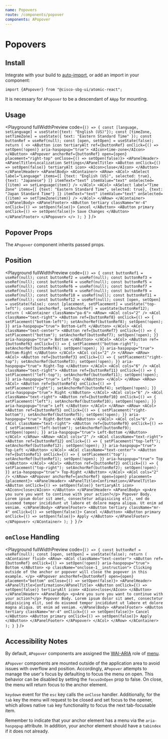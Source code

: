 ```yaml
---
name: Popovers
route: /components/popover
components: APopover
---
```


# Popovers

## Install

Integrate with your build to [auto-import](/#integrating), or add an import in your component:

```
import {APopover} from "@cisco-sbg-ui/atomic-react";
```

It is necessary for `APopover` to be a descendant of `AApp` for mounting.

## Usage

<Playground
  fullWidthPreview
  code={`() => {
  const [language, setLanguage] = useState({text: "English (US)"});
  const [timeZone, setTimeZone] = useState({
    text: "Eastern Standard Time"
  });
  const buttonRef = useRef(null);
  const [open, setOpen] = useState(false);
  return (
    <>
      <AButton
        icon
        tertiaryAlt
        ref={buttonRef}
        onClick={() => setOpen(!open)}
        aria-haspopup="true">
        <AIcon>time-zone</AIcon>
      </AButton>
      <APopover
        anchorRef={buttonRef}
        open={open}
        placement="right-top"
        onClose={() => setOpen(false)}>
        <APanelHeader>
          <APanelTitle>Localization Settings</APanelTitle>
          <AButton onClick={() => setOpen(false)} tertiaryAlt icon>
            <AIcon>close</AIcon>
          </AButton>
        </APanelHeader>
        <APanelBody>
          <AContainer>
            <ARow>
              <ACol>
                <ASelect
                  label="Language"
                  items={[
                    {text: "English (US)", selected: true},
                    {text: "Japanese"}
                  ]}
                  itemText="text"
                  itemValue="text"
                  onSelected={(item) => setLanguage(item)}
                />
              </ACol>
              <ACol>
                <ASelect
                  label="Time Zone"
                  items={[
                    {text: "Eastern Standard Time", selected: true},
                    {text: "Japan Standard Time"}
                  ]}
                  itemText="text"
                  itemValue="text"
                  onSelected={(item) => setTimeZone(item)}
                />
              </ACol>
            </ARow>
          </AContainer>
        </APanelBody>
        <APanelFooter>
          <AButton tertiary className="mr-4" onClick={() => setOpen(false)}>
            Cancel
          </AButton>
          <AButton primary onClick={() => setOpen(false)}>
            Save Changes
          </AButton>
        </APanelFooter>
      </APopover>
    </>
  );
}
`}
/>

## Popover Props

The `APopover` component inherits passed props.

<Props of="APopover" />

## Position

<Playground
  fullWidthPreview
  code={`() => {
  const buttonRef1 = useRef(null);
  const buttonRef2 = useRef(null);
  const buttonRef3 = useRef(null);
  const buttonRef4 = useRef(null);
  const buttonRef5 = useRef(null);
  const buttonRef6 = useRef(null);
  const buttonRef7 = useRef(null);
  const buttonRef8 = useRef(null);
  const buttonRef9 = useRef(null);
  const buttonRef10 = useRef(null);
  const buttonRef11 = useRef(null);
  const buttonRef12 = useRef(null);
  const [open, setOpen] = useState(false);
  const [placement, setPlacement] = useState("top-left");
  const [anchorRef, setAnchorRef] = useState(buttonRef12);
  return (
    <AContainer className="pa-6">
      <ARow>
        <ACol cols="2" />
        <ACol className="text-right">
          <AButton
            ref={buttonRef8}
            onClick={() => {
              setPlacement("bottom-left");
              setAnchorRef(buttonRef8);
              setOpen(!open);
            }}
            aria-haspopup="true">
            Bottom-Left
          </AButton>
        </ACol>
        <ACol className="text-center">
          <AButton
            ref={buttonRef7}
            onClick={() => {
              setPlacement("bottom");
              setAnchorRef(buttonRef7);
              setOpen(!open);
            }}
            aria-haspopup="true">
            Bottom
          </AButton>
        </ACol>
        <ACol>
          <AButton
            ref={buttonRef6}
            onClick={() => {
              setPlacement("bottom-right");
              setAnchorRef(buttonRef6);
              setOpen(!open);
            }}
            aria-haspopup="true">
            Bottom-Right
          </AButton>
        </ACol>
        <ACol cols="2" />
      </ARow>
      <ARow>
        <ACol>
          <AButton
            ref={buttonRef3}
            onClick={() => {
              setPlacement("right-top");
              setAnchorRef(buttonRef3);
              setOpen(!open);
            }}
            aria-haspopup="true">
            Right-Top
          </AButton>
        </ACol>
        <ACol cols="6" />
        <ACol className="text-right">
          <AButton
            ref={buttonRef11}
            onClick={() => {
              setPlacement("left-top");
              setAnchorRef(buttonRef11);
              setOpen(!open);
            }}
            aria-haspopup="true">
            Left-Top
          </AButton>
        </ACol>
      </ARow>
      <ARow>
        <ACol>
          <AButton
            ref={buttonRef4}
            onClick={() => {
              setPlacement("right");
              setAnchorRef(buttonRef4);
              setOpen(!open);
            }}
            aria-haspopup="true">
            Right
          </AButton>
        </ACol>
        <ACol cols="6" />
        <ACol className="text-right">
          <AButton
            ref={buttonRef10}
            onClick={() => {
              setPlacement("left");
              setAnchorRef(buttonRef10);
              setOpen(!open);
            }}
            aria-haspopup="true">
            Left
          </AButton>
        </ACol>
      </ARow>
      <ARow>
        <ACol>
          <AButton
            ref={buttonRef5}
            onClick={() => {
              setPlacement("right-bottom");
              setAnchorRef(buttonRef5);
              setOpen(!open);
            }}
            aria-haspopup="true">
            Right-Bottom
          </AButton>
        </ACol>
        <ACol cols="6" />
        <ACol className="text-right">
          <AButton
            ref={buttonRef9}
            onClick={() => {
              setPlacement("left-bottom");
              setAnchorRef(buttonRef9);
              setOpen(!open);
            }}
            aria-haspopup="true">
            Left-Bottom
          </AButton>
        </ACol>
      </ARow>
      <ARow>
        <ACol cols="2" />
        <ACol className="text-right">
          <AButton
            ref={buttonRef12}
            onClick={() => {
              setPlacement("top-left");
              setAnchorRef(buttonRef12);
              setOpen(!open);
            }}
            aria-haspopup="true">
            Top-Left
          </AButton>
        </ACol>
        <ACol className="text-center">
          <AButton
            ref={buttonRef1}
            onClick={() => {
              setPlacement("top");
              setAnchorRef(buttonRef1);
              setOpen(!open);
            }}
            aria-haspopup="true">
            Top
          </AButton>
        </ACol>
        <ACol>
          <AButton
            ref={buttonRef2}
            onClick={() => {
              setPlacement("top-right");
              setAnchorRef(buttonRef2);
              setOpen(!open);
            }}
            aria-haspopup="true">
            Top-Right
          </AButton>
        </ACol>
        <ACol cols="2" />
      </ARow>
      <APopover anchorRef={anchorRef} open={open} placement={placement}>
        <APanelHeader>
          <APanelTitle>Confirmation</APanelTitle>
          <AButton onClick={() => setOpen(false)} tertiaryAlt icon>
            <AIcon>close</AIcon>
          </AButton>
        </APanelHeader>
        <APanelBody>
          <p>Are you sure you want to continue with your action?</p>
          Popover Body. Lorem ipsum dolor sit amet, consectetur adipisicing elit,
          sed do eiusmod tempor incididunt ut labore et dolore magna aliqua. Ut
          enim ad veniam.
        </APanelBody>
        <APanelFooter>
          <AButton tertiary className="mr-4" onClick={() => setOpen(false)}>
            Cancel
          </AButton>
          <AButton primary onClick={() => setOpen(false)}>
            Apply
          </AButton>
        </APanelFooter>
      </APopover>
    </AContainer>
  );
}
`}
/>

## `onClose` Handling

<Playground
  fullWidthPreview
  code={`() => {
  const buttonRef = useRef(null);
  const [open, setOpen] = useState(false);
  return (
    <AContainer fluid>
      <ARow>
        <ACol className="text-center">
          <AButton
            ref={buttonRef}
            onClick={() => setOpen(!open)}
            aria-haspopup="true">
            Bottom
          </AButton>
          <p className="onclose-1__instruction">
            Clicking outside of the anchor or popover will close the popover
            in this example.
          </p>
          <APopover
            anchorRef={buttonRef}
            open={open}
            placement="bottom"
            onClose={() => setOpen(false)}>
            <APanelHeader>
              <APanelTitle>Confirmation</APanelTitle>
              <AButton onClick={() => setOpen(false)} tertiaryAlt icon>
                <AIcon>close</AIcon>
              </AButton>
            </APanelHeader>
            <APanelBody>
              <p>Are you sure you want to continue with your action?</p>
              Popover Body. Lorem ipsum dolor sit amet, consectetur adipisicing
              elit, sed do eiusmod tempor incididunt ut labore et dolore magna
              aliqua. Ut enim ad veniam.
            </APanelBody>
            <APanelFooter>
              <AButton
                tertiary
                className="mr-4"
                onClick={() => setOpen(false)}>
                Cancel
              </AButton>
              <AButton primary onClick={() => setOpen(false)}>
                Apply
              </AButton>
            </APanelFooter>
          </APopover>
        </ACol>
      </ARow>
    </AContainer>
  );
}
`}
/>

## Accessibility Notes

By default, `APopover` components are assigned the [WAI-ARIA](https://www.w3.org/WAI/standards-guidelines/aria/) role of [menu](https://www.w3.org/TR/wai-aria/#menu).

`APopover` components are mounted outside of the application area to avoid issues with overflow and position.
Accordingly, `APopover` attempts to manage the user's focus by defaulting to focus the menu on open.
This behavior can be disabled by setting the `focusOnOpen` prop to false.
On close, the menu will return focus to the anchor element.

`keydown` event for the `esc` key calls the `onClose` handler. Additionally, for the `tab`
key the menu will request to be closed and set focus to the opener, which allows native `tab`
key functionality to focus the next tab-focusable item.

Remember to indicate that your anchor element has a menu via the `aria-haspopup` attribute. In addition, your anchor element should have a `tabindex` if it does not already.
